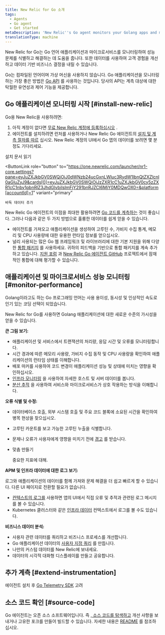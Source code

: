 ```yaml
---
title: New Relic for Go 소개
tags:
  - Agents
  - Go agent
  - Get started
metaDescription: 'New Relic''s Go agent monitors your Golang apps and microservices, and helps you identify and solve performance issues.'
translationType: machine
---
```


New Relic for Go는 Go 언어 애플리케이션과 마이크로서비스를 모니터링하여 성능 문제를 식별하고 해결하는 데 도움을 줍니다. 또한 데이터를 사용하여 고객 경험을 개선하고 데이터 기반 비즈니스 결정을 내릴 수 있습니다.

Go는 컴파일된 언어이며 가상 머신을 사용하지 않습니다. Go 애플리케이션을 모니터링하는 가장 좋은 방법은 [Go API](/docs/agents/go-agent/api-guides/guide-using-go-agent-api) 를 사용하는 것입니다. 당사의 API는 계측 대상에 대한 탁월한 유연성과 제어 기능을 제공합니다.

## Go 애플리케이션 모니터링 시작 [#install-new-relic]

Go용 New Relic을 사용하려면:

1. 아직 계정이 없다면 [무료 New Relic 계정에 등록하십시오](https://newrelic.com/signup) .
2. 에이전트를 설치하려면 런처를 사용하거나 New Relic Go 에이전트의 [설치 및 계측 절차를 따르](/docs/agents/go-agent/get-started/get-new-relic-go) 십시오. New Relic 계정의 UI에서 Go 앱의 데이터를 보려면 몇 분 정도 기다리세요.

<ButtonGroup>
  <ButtonLink
    role="button"
    to="/docs/agents/go-agent/installation/install-new-relic-go"
    variant="link"
  >
    설치 문서 읽기
  </ButtonLink>

  <ButtonLink
    role="button"
    to="https://one.newrelic.com/launcher/nr1-core.settings?pane=eyJuZXJkbGV0SWQiOiJ0dWNzb24ucGxnLWluc3RydW1lbnQtZXZlcnl0aGluZyJ9&cards[0]=eyJuZXJkbGV0SWQiOiJzZXR1cC1uZXJkbGV0cy5zZXR1cC1nby1pbnRlZ3JhdGlvbiIsImFjY291bnRJZCI6MjY0MDQwOX0=&platform[accountId]=1"
    variant="primary"
  >
    바둑 데이터 추가
  </ButtonLink>
</ButtonGroup>

New Relic Go 에이전트의 이점을 최대한 활용하려면 [Go 코드를 계측하는](/docs/apm/agents/go-agent/instrumentation/instrument-go-transactions) 것이 좋습니다. 그러나 다음과 같은 두 가지 방법으로 훌륭한 데이터를 쉽게 얻을 수 있습니다.

* 에이전트를 가져오고 애플리케이션을 생성하여 고루틴 수, 가비지 수집 통계, 메모리 및 CPU 사용량에 대한 유용한 런타임 정보를 얻으십시오.
* 널리 사용되는 많은 Go 웹 프레임워크 및 라이브러리에 대한 기본 지원을 위해 다양한 [통합 패키지](/docs/agents/go-agent/get-started/go-agent-compatibility-requirements#frameworks) 를 사용하세요. 귀하의 피드백을 기반으로 통합 패키지를 계속 추가하고 있습니다. [지원 포럼](https://discuss.newrelic.com/tags/goagent) 과 [New Relic Go 에이전트 GitHub](https://github.com/newrelic/go-agent/issues) 프로젝트에서 잠재적인 통합에 대해 평가할 수 있습니다.

## 애플리케이션 및 마이크로서비스 성능 모니터링 [#monitor-performance]

Golang이라고도 하는 Go 프로그래밍 언어는 사용 용이성, 동시성 및 인상적인 속도로 인기 있는 코딩 선택이 되었습니다.

New Relic for Go를 사용하면 Golang 애플리케이션에 대한 새로운 수준의 가시성을 얻을 수 있습니다.

**큰 그림 보기:**

* 애플리케이션 및 서비스에서 트랜잭션의 처리량, 응답 시간 및 오류를 모니터링합니다.
* 시간 경과에 따른 메모리 사용량, 가비지 수집 동작 및 CPU 사용량을 확인하여 애플리케이션의 런타임 상태를 이해합니다.
* 배포 마커를 사용하여 코드 변경이 애플리케이션 성능 및 상태에 미치는 영향을 확인하십시오.
* [인프라 모니터링](/docs/infrastructure/new-relic-infrastructure/getting-started/introduction-new-relic-infrastructure) 을 사용하여 자세한 호스트 및 서버 데이터를 봅니다.
* [분산 추적](/docs/apm/distributed-tracing/getting-started/introduction-distributed-tracing) 을 사용하여 서비스와 마이크로서비스가 상호 작용하는 방식을 이해합니다.

**오류 식별 및 수정:**

* 데이터베이스 호출, 외부 시스템 호출 및 주요 코드 블록에 소요된 시간을 확인하여 병목 현상을 찾으십시오.

* 고루틴 카운트를 보고 가능한 고루틴 누출을 식별합니다.

* 문제나 오류가 사용자에게 영향을 미치기 전에 [경고](/docs/alerts/alert-policies/understanding-alert-policies/alerting-new-relic) 를 받습니다.

* 맞춤 만들기

  <InlinePopover type="dashboards"/>

  중요한 지표에 대해.

**APM 및 인프라 데이터에 대한 로그 보기:**

로그와 애플리케이션의 데이터를 함께 가져와 문제 해결을 더 쉽고 빠르게 할 수 있습니다. 다른 UI 페이지로 전환할 필요가 없습니다.

* [컨텍스트의 로그를](/docs/logs/logs-context/configure-logs-context-go/) 사용하면 앱의 UI에서 직접 오류 및 추적과 관련된 로그 메시지를 볼 수 있습니다.
* Kubernetes 클러스터와 같은 [인프라 데이터](/docs/logs/forward-logs/forward-your-logs-using-infrastructure-agent/) 컨텍스트에서 로그를 볼 수도 있습니다.

**비즈니스 데이터 분석:**

* 사용자 관련 데이터를 쿼리하고 비즈니스 프로세스를 개선합니다.
* Go 애플리케이션 데이터의 [사용자 지정 쿼리](https://learn.newrelic.com/live-webinar-introduction-to-the-new-relic-telemetry-data-platform) 를 만듭니다.
* 나만의 커스텀 데이터를 New Relic에 보내세요.
* 데이터의 시각적 대화형 디스플레이를 만들고 공유합니다.

## 추가 계측 [#extend-instrumentation]

에이전트 설치 후 [Go Telemetry SDK](/docs/data-ingest-apis/get-data-new-relic/new-relic-sdks/telemetry-sdks-send-custom-telemetry-data-new-relic) 고려

## 소스 코드 확인 [#source-code]

Go 에이전트는 오픈 소스 소프트웨어입니다. 즉 [, 소스 코드를 탐색하고](https://github.com/newrelic/go-agent) 개선 사항을 보내거나 고유한 포크를 만들어 빌드할 수 있습니다. 자세한 내용은 [README](https://github.com/newrelic/go-agent/blob/master/README.md) 를 참조하십시오.